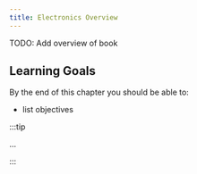 ```yaml
---
title: Electronics Overview
---
```


TODO: Add overview of book

## Learning Goals

By the end of this chapter you should be able to:

- list objectives

:::tip

...

:::
